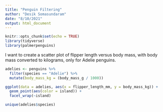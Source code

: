 ```yaml
---
title: "Penguin Filtering"
author: "Desik Somasundaram"
date: "8/10/2021"
output: html_document
---
```


```r
knitr::opts_chunk$set(echo = TRUE)
library(tidyverse)
library(palmerpenguins)
```

I want to create a scatter plot of flipper length versus body mass, with body mass converted to kilograms, only for Adelie penguins.


```r

adelies <- penguins %>%
  filter(species == "Adelie") %>% 
  mutate(body_mass_kg = (body_mass_g / 1000))

ggplot(data = adelies, aes(x = flipper_length_mm, y = body_mass_kg)) +
  geom_point(aes(color = island)) +
  facet_wrap(~island)

unique(adelies$species)
```


